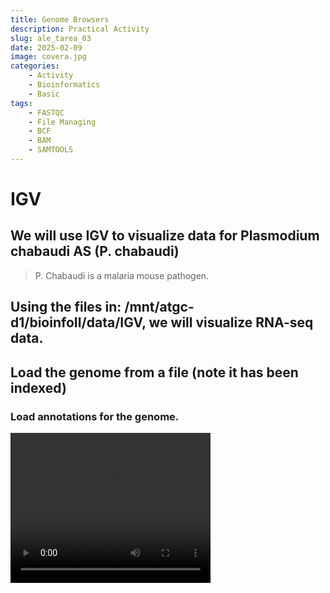 ```yaml
---
title: Genome Browsers
description: Practical Activity
slug: ale_tarea_03
date: 2025-02-09 
image: covera.jpg
categories:
    - Activity
    - Bioinformatics
    - Basic
tags:
    - FASTQC
    - File Managing
    - BCF
    - BAM
    - SAMTOOLS
---
```


<meta http-equiv="Content-Security-Policy" content="{{ .Site.Params.contentSecurityPolicy }}">


# IGV

## We will use IGV to visualize data for Plasmodium chabaudi AS (P. chabaudi)

> P. Chabaudi is a malaria mouse pathogen.

## Using the files in: /mnt/atgc-d1/bioinfoII/data/IGV, we will visualize RNA-seq data.

## Load the genome from a file (note it has been indexed)

### Load annotations for the genome.

<video width="320" height="240" controls>

<source src="video/video1.mp4" type="video/mp4">

Your browser does not support the video tag. </video>

### Which one is the annotation file?

**Suazo**: The annotation files are the ones with the extension .gff3 which stands for General Feature Format version 3.

### What is this format describing?

**Suazo**: The ggf3 format is a tab-delimited file that describes the features of a genome, such as DNA, RNA and protein sequences. It is a standard format for genome annotation.

## What is the browser displaying?

**Suazo**: The browser is displaying information about the annotations of genes, transcriptions and exons.

## What happens if you zoom in or out?

**Suazo**: When you zoom in, the browser displays more detailed information about the annotations such as nucleotides. When you zoom out, the browser displays less detailed information.

## Load an alignment file for an RNA-seq experiment MT1 and MT2

## Is the data in the correct format?

**Suazo**: No, the format provided is in FASTQ format, which is not compatible with IGV. We need to convert it to BAM format.

## What kind of data do you need?

> This is RNA-seq data so we need special aligners to take into account isoforms.

**Suazo**: We need to align the data to the genome.

## We will use HISAT2 to map the RNA-Seq reads from our samples to the reference genome.

## HISAT2 is a fast and sensitive splice-aware aligner.

## We need to index the genome

```bash
hisat2-build PccAS_v3_genome.fa PccAS_v3_hisat2.idx
```

## Now we can align

```bash
hisat2 --max-intronlen 10000 -x PccAS_v3_hisat2.idx -1 MT1_1.fastq -2 MT1_2.fastq -S MT1.sam
```

## We need to convert the sam to bam and sort the file... We also need an index so IGV can access the data quickly.

```bash
# We align the Pair Ended reads

hisat2 --max-intronlen 10000 -x PccAS_v3_hisat2.idx -1 MT1_1.fastq -2 MT1_2.fastq -S MT1.sam


hisat2 --max-intronlen 10000 -x PccAS_v3_hisat2.idx -1 MT2_1.fastq -2 MT2_2.fastq -S MT2.sam


# We convert the SAM files to BAM files

samtools view MT1.sam -O BAM -o MT1.bam
 
samtools view MT1.sam -O BAM -o MT2.bam

# We sort the BAM files

samtools sort MT1.bam -o MT1.sorted.bam

samtools sort MT2.bam -o MT2.sorted.bam

# We index the BAM files

samtools index MT1.sorted.bam

samtools index MT2.sorted.bam

```


**Ferro**:
## We should do the same for sample MT2

## Now we can load the BAM files to IGV... Remember you need the index

### What do you see?, explore the genome.

![](images/clipboard-320555205.png)

### Visualize loci: PCHAS_0505200 and PCHAS_1409500

```bash
[sgamino@compute-00-11 IGV]$ grep "PCHAS_0505200" PccAS_v3.gff3
PccAS_05_v3	DEFAULT	gene	202496	203599	.	-	.	ID=PCHAS_0505200
PccAS_05_v3	DEFAULT	mRNA	202496	203599	.	-	.	ID=PCHAS_0505200.1;Parent=PCHAS_0505200
PccAS_05_v3	DEFAULT	CDS	202496	202583	.	-	1	ID=PCHAS_0505200.1:exon:2216;Parent=PCHAS_0505200.1
PccAS_05_v3	DEFAULT	CDS	202719	202869	.	-	2	ID=PCHAS_0505200.1:exon:2217;Parent=PCHAS_0505200.1
PccAS_05_v3	DEFAULT	CDS	202994	203081	.	-	0	ID=PCHAS_0505200.1:exon:2218;Parent=PCHAS_0505200.1
PccAS_05_v3	DEFAULT	CDS	203199	203269	.	-	2	ID=PCHAS_0505200.1:exon:2219;Parent=PCHAS_0505200.1
PccAS_05_v3	DEFAULT	CDS	203452	203599	.	-	0	ID=PCHAS_0505200.1:exon:2220;Parent=PCHAS_0505200.1

```

This way, we could know the position of these loci.

### What do you see?

### Can you export the figure?
Yes, IGV has a tool that you can export the figure 

![](igv_snapshot_PCHAS_0505200.png)

![](igv_snapshot_PCHAS_1409500.png)
# IGV Mouse

## Using IGV try to visualize the data for mouse ChIP-seq you generated. Is a liver data set, can you point to an interesting loci?

## Use UCSC Genome Browser

### How can you upload the data?

•Bam

•Bigwig

### What is BigWig?

### Create a BigWig using deepTools

```bash
bamCoverage -b reads.bam -o coverage.bw
```

> You might need to try <https://de.cyverse.org/> or any server could work.

## Can you contextualize your results to other available data sets?
<div id="adobe-dc-view"></div>

<script src="https://acrobatservices.adobe.com/view-sdk/viewer.js"></script>
<script type="text/javascript">
  document.addEventListener("adobe_dc_view_sdk.ready", function() {
    var adobeDCView = new AdobeDC.View({
      clientId: "c57675621c8d42c1943b44c8a1f0b0ff", // Reemplaza con tu clientId de Adobe
      divId: "adobe-dc-view"
    });
    adobeDCView.previewFile(
      {
        content: {
          location: {
            url: "https://data.cyverse.org/dav-anon/iplant/home/3lconejo/USCS.pdf", // Ruta al PDF subido
          },
        },
        metaData: { fileName: "example.pdf" },
      },
      { embedMode: "IN_LINE" }
    );
  });
</script>


